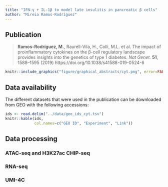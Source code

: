 ```yaml
---
title: "IFN-γ + IL-1β to model late insulitis in pancreatic β cells"
author: "Mireia Ramos-Rodríguez"
---
```


## Publication

> **Ramos-Rodríguez, M.**, Raurell-Vila, H., Colli, M.L. et al. The impact of proinflammatory cytokines on the β-cell regulatory landscape provides insights into the genetics of type 1 diabetes. *Nat Genet.* **51**, 1588–1595 (2019) https://doi.org/10.1038/s41588-019-0524-6

```r
knitr::include_graphics("figure/graphical_abstracts/cyt.png", error=FALSE)
```


## Data availability

The different datasets that were used in the publication can be downloaded from GEO with the following accessions: 


```r
ids <- read.delim("../data/geo_ids_cyt.tsv")
knitr::kable(ids,
             col.names=c("GEO ID", "Experiment", "Link"))
```


## Data processing

### ATAC-seq and H3K27ac CHIP-seq

### RNA-seq

### UMI-4C


